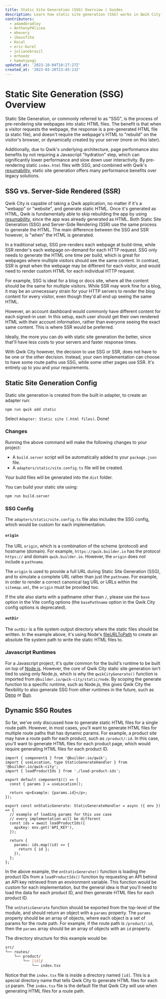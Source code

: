 ```yaml
---
title: Static Site Generation (SSG) Overview | Guides
description: Learn how static site generation (SSG) works in Qwik City.
contributors:
  - adamdbradley
  - AnthonyPAlicea
  - mhevery
  - ibousfiha
  - Kocal
  - eric-burel
  - julianobrasil
  - mrhoodz
  - hamatoyogi
updated_at: '2023-10-04T10:27:27Z'
created_at: '2023-03-20T23:45:13Z'
---
```


# Static Site Generation (SSG) Overview

Static Site Generation, or commonly referred to as "SSG", is the process of pre-rendering site webpages into static HTML files. The benefit is that when a visitor requests the webpage, the response is a pre-generated HTML file (a static file), and doesn't require the webpage's HTML to "rebuild" on the visitor's browser, or dynamically created by your server (more on this later).

Additionally, due to Qwik's underlying architecture, page performance also benefits by not requiring a Javascript "hydration" step, which can significantly lower performance and slow down user interactivity. By pre-rendering static `index.html` files with SSG, and combined with Qwik's [resumability](../../../(qwik)/concepts/resumable/index.mdx), static site generation offers many performance benefits over legacy solutions.

## SSG vs. Server-Side Rendered (SSR)

Qwik City is capable of taking a Qwik application, no matter if it's a "webapp" or "website", and generate static HTML. Once it's generated as HTML, Qwik is fundamentally able to skip rebuilding the app by using [resumability](../../../(qwik)/concepts/resumable/index.mdx), since the app was already generated as HTML. Both Static Site Generation (SSG) and Server-Side Rendering (SSR) use the same process to generate the HTML. The main difference between the SSG and SSR however, is "when" the HTML is generated.

In a traditional setup, SSG pre-renders each webpage at build-time, while SSR render's each webpage on-demand for each HTTP request. SSG only needs to generate the HTML one time per build, which is great for webpages where multiple visitors should see the same content. In contrast, SSR is great when the webpage may be different for each visitor, and would need to render custom HTML for each individual HTTP request.

For example, SSG is ideal for a blog or docs site, where all the content should be the same for multiple visitors. While SSR may work fine for a blog, it may be an unnecessary strain for your HTTP servers to render the blog content for every visitor, even though they'd all end up seeing the same HTML.

However, an account dashboard would commonly have different content for each signed-in user. In this setup, each user should get their own rendered HTML with their account information, rather than everyone seeing the exact same content. This is where SSR would be preferred.

Ideally, the more you can do with static site generation the better, since that'll have less costs to your servers and faster response times.

With Qwik City however, the decision to use SSG or SSR, does not have to be one or the other decision. Instead, your own implementation can choose to have some route paths use SSG, while some other pages use SSR. It's entirely up to you and your requirements.

## Static Site Generation Config

Static site generation is created from the built in adapter, to create an adapter run:

```shell
npm run qwik add static
```

Select `Adapter: Static site (.html files)`. Done!

### Changes

Running the above command will make the following changes to your project:

- A `build.server` script will be automatically added to your `package.json` file.
- A `adapters/static/vite.config.ts` file will be created.

Your build files will be generated into the `dist` folder.

You can build your static site using:

```shell
npm run build.server
```

### SSG Config

The `adapters/static/vite.config.ts` file also includes the SSG config, which would be custom for each implementation.

#### `origin`

The URL `origin`, which is a combination of the scheme (protocol) and hostname (domain). For example, `https://qwik.builder.io` has the protocol `https://` and domain `qwik.builder.io`. However, the `origin` does _not_ include a `pathname`.

The `origin` is used to provide a full URL during Static Site Generation (SSG), and to simulate a complete URL rather than just the `pathname`. For example, in order to render a correct canonical tag URL or URLs within the `sitemap.xml`, the `origin` must be provided too.

If the site also starts with a pathname other than `/`, please use the `base` option in the Vite config options (the `basePathname` option in the Qwik City config options is deprecated).

#### `outDir`

The `outDir` is a file system output directory where the static files should be written. In the example above, it's using Node's [fileURLToPath](https://nodejs.org/api/url.html#urlfileurltopathurl) to create an absolute file system path to write the static HTML files to.

### Javascript Runtimes

For a Javascript project, it's quite common for the build's runtime to be built on top of [Node.js](https://nodejs.org/en/docs/). However, the core of Qwik City static site generation isn't tied to using only Node.js, which is why the `qwikCityGenerate()` function is imported from `@builder.io/qwik-city/static/node`. By scoping the generate function to a specific runtime, such as Node.js, this gives Qwik City the flexibility to also generate SSG from other runtimes in the future, such as [Deno](https://deno.land/) or [Bun](https://bun.sh/).

## Dynamic SSG Routes

So far, we've only discussed how to generate static HTML files for a single route path. However, in most cases, you'll want to generate HTML files for multiple route paths that has dynamic params. For example, a product site may have a route path for each product, such as `/product/:id`. In this case, you'll want to generate HTML files for each product page, which would require generating HTML files for each product ID.

```tsx
import { component$ } from '@builder.io/qwik';
import { useLocation, type StaticGenerateHandler } from '@builder.io/qwik-city';
import { loadProductIds } from './load-product-ids';

export default component$(() => {
  const { params } = useLocation();

  return <p>Example: {params.id}</p>;
});

export const onStaticGenerate: StaticGenerateHandler = async ({ env }) => {
  // example of loading params for this use case
  // every implementation will be different
  const ids = await loadProductIds({
    apiKey: env.get('API_KEY'),
  });

  return {
    params: ids.map((id) => {
      return { id };
    }),
  };
};
```

In the above example, the `onStaticGenerate()` function is loading the product IDs from a `loadProductIds()` function by requesting an API behind an API key retrieved from an environment variable.
This function would be custom for each implementation, but the general idea is that you'll need to load the data for each product ID, and then generate HTML files for each product ID.

The `onStaticGenerate` function should be exported from the top-level of the module, and should return an object with a `params` property. The `params` property should be an array of objects, where each object is a set of params for the route path. For example, if the route path is `/product/:id`, then the `params` array should be an array of objects with an `id` property.

The directory structure for this example would be:

```bash
src/
└── routes/
    └── product/
        └── [id]/
            └── index.tsx
```

Notice that the `index.tsx` file is inside a directory named `[id]`. This is a special directory name that tells Qwik City to generate HTML files for each `id` param. The `index.tsx` file is the default file that Qwik City will use when generating HTML files for a route path.
